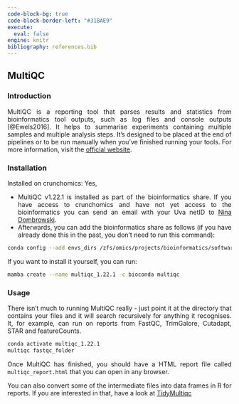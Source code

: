 ---
code-block-bg: true
code-block-border-left: "#31BAE9"
execute:
  eval: false
engine: knitr
bibliography: references.bib
---

<div style="text-align: justify">

## MultiQC

### Introduction

MultiQC is a reporting tool that parses results and statistics from bioinformatics tool outputs, such as log files and console outputs [@Ewels2016]. It helps to summarise experiments containing multiple samples and multiple analysis steps. It’s designed to be placed at the end of pipelines or to be run manually when you’ve finished running your tools. For more information, visit the [official website](https://multiqc.info/docs/).

### Installation

Installed on crunchomics: Yes,

-   MultiQC v1.22.1 is installed as part of the bioinformatics share. If you have access to crunchomics and have not yet access to the bioinformatics you can send an email with your Uva netID to [Nina Dombrowski](n.dombrowski@uva.nl).
-   Afterwards, you can add the bioinformatics share as follows (if you have already done this in the past, you don't need to run this command):

```{bash}
conda config --add envs_dirs /zfs/omics/projects/bioinformatics/software/miniconda3/envs/
```

If you want to install it yourself, you can run:

```{bash}
mamba create --name multiqc_1.22.1 -c bioconda multiqc
```

### Usage

There isn’t much to running MultiQC really - just point it at the directory that contains your files and it will search recursively for anything it recognises. It, for example, can run on reports from FastQC, TrimGalore, Cutadapt, STAR and featureCounts.

```{bash}
conda activate multiqc_1.22.1
multiqc fastqc_folder
```

Once MultiQC has finished, you should have a HTML report file called `multiqc_report.html` that you can open in any browser. 

You can also convert some of the intermediate files into data frames in R for reports. If you are interested in that, have a look at [TidyMultiqc](https://cran.r-project.org/web/packages/TidyMultiqc/index.html)
